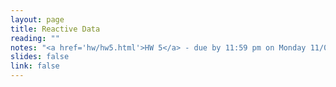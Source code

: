 ```yaml
---
layout: page
title: Reactive Data
reading: ""
notes: "<a href='hw/hw5.html'>HW 5</a> - due by 11:59 pm on Monday 11/06 <br/> Screencast - <a href='https://youtu.be/ycI9jAwT858'>Reactivity</a>"
slides: false
link: false
---
```

